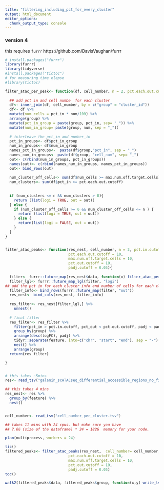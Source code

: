 ```yaml
---
title: "filtering_including_pct_for_every_cluster"
output: html_document
editor_options: 
  chunk_output_type: console
---
```


### version 4

this requires `furrr` https://github.com/DavisVaughan/furrr

```r
# install.packages("furrr")
library(furrr)
library(tidyverse)
#install.packages("tictoc")
# for measuring time elapse
#library(tictoc)

filter_atac_per_peak<- function(df, cell_number, n = 2, pct.each.out.cutoff = 10, max.num.off.target.cells = 10){
  
  ## add pct in and cell numbe  for each cluster 
  df<- inner_join(df, cell_number, by = c("group" = "cluster_id"))
  df<- df %>%
  mutate(num_cells = pct_in * num/100) %>%
  arrange(group) %>%
  mutate(pct_in_group = paste(group, pct_in, sep= "_")) %>% 
  mutate(num_in_group= paste(group, num, sep = "_"))
  
  # interleave the pct_in and number_in 
  pct_in_groups<- df$pct_in_group
  num_in_groups<- df$num_in_group
  names_pct_in_groups<-  paste(df$group,"pct_in", sep = "_")
  names_num_in_groups<- paste(df$group, "cell_num", sep= "_")
  out<- c(rbind(num_in_groups, pct_in_groups))
  names(out)<- c(rbind(names_num_in_groups, names_pct_in_groups))
  out<- bind_rows(out)
  
  num_cluster_off_cells<- sum(df$num_cells >= max.num.off.target.cells)
  num_clusters<- sum(df$pct_in >= pct.each.out.cutoff)
  
  
  if (num_clusters <= n && num_clusters > 0){
    return (list(logi = TRUE, out = out))
  } else {
    if (num_cluster_off_cells >= 0 && num_cluster_off_cells <= n ) {
      return (list(logi = TRUE, out = out))
    } else {
      return(list(logi = FALSE, out = out))
    }
  }
} 


filter_atac_peaks<- function(res_nest, cell_number, n = 2, pct.in.cutoff = 15, 
                             pct.each.out.cutoff = 10,
                             max.num.off.target.cells = 10,
                             pct.out.cutoff = 10,
                             padj.cutoff = 0.05){
  
  filter<- furrr::future_map(res_nest$data, function(x) filter_atac_per_peak(df = x, cell_number = cell_number, n = n, pct.each.out.cutoff = pct.each.out.cutoff, max.num.off.target.cells = max.num.off.target.cells), .progress = TRUE)
  filter_lgl<- furrr::future_map_lgl(filter, "logi")
## add the pct in for each cluster info and number of cells for each cluster
  filter_info<- bind_rows(furrr::future_map(filter, "out"))
  res_nest<- bind_cols(res_nest, filter_info)
  
  res_filter<- res_nest[filter_lgl,] %>%
    unnest()
  
  # final filter
  res_filter<- res_filter %>%
    filter(pct_in > pct.in.cutoff, pct_out < pct.out.cutoff, padj < padj.cutoff, logFC >0) %>%
    group_by(group) %>%
    arrange(desc(logFC), padj) %>%
    tidyr::separate(feature, into=c("chr", "start", "end"), sep = "-") %>%
    nest() %>% 
    arrange(group)
  return(res_filter)

}


# this takes ~5mins 
res<- read_tsv("galanin_scATACseq_differential_accessible_regions_no_filter.tsv")

## this takes 4 mins
res_nest<- res %>%
  group_by(feature) %>%
  nest()


cell_number<- read_tsv("cell_number_per_cluster.tsv")

## takes 11 mins with 24 cpus. but make sure you have 
## 7.6G (size of the dataframe) * 24 = 182G  memory for your node.

plan(multiprocess, workers = 24)

tic()
filtered_peaks<- filter_atac_peaks(res_nest,  cell_number= cell_number, n = 2, pct.in.cutoff = 15, 
                             pct.each.out.cutoff = 10,
                             max.num.off.target.cells = 10,
                             pct.out.cutoff = 10,
                             padj.cutoff = 0.05)
toc()

walk2(filtered_peaks$data, filtered_peaks$group, function(x,y) write_tsv(x = x, path = paste0("cluster_",y,"_filtered_peaks.tsv") ))

```